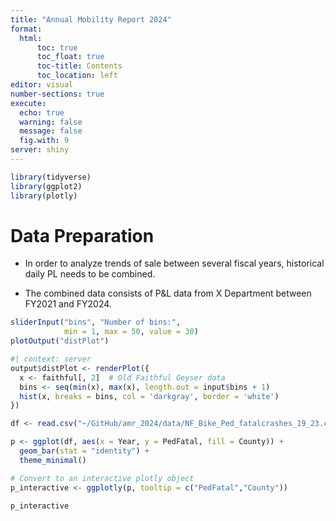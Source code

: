 ---
title: "Annual Mobility Report 2024"
format: 
  html:
      toc: true
      toc_float: true
      toc-title: Contents
      toc_location: left
editor: visual
number-sections: true
execute: 
  echo: true
  warning: false
  message: false
  fig.with: 9
server: shiny
---

```{r package}

library(tidyverse)
library(ggplot2)
library(plotly)
```

# Data Preparation

-   In order to analyze trends of sale between several fiscal years, historical daily PL needs to be combined.

-   The combined data consists of P&L data from X Department between FY2021 and FY2024.

```{r}
sliderInput("bins", "Number of bins:", 
            min = 1, max = 50, value = 30)
plotOutput("distPlot")
```

```{r}
#| context: server
output$distPlot <- renderPlot({
  x <- faithful[, 2]  # Old Faithful Geyser data
  bins <- seq(min(x), max(x), length.out = input$bins + 1)
  hist(x, breaks = bins, col = 'darkgray', border = 'white')
})
```

```{r}
df <- read.csv("~/GitHub/amr_2024/data/NF_Bike_Ped_fatalcrashes_19_23.csv")
```

```{r}
p <- ggplot(df, aes(x = Year, y = PedFatal, fill = County)) +
  geom_bar(stat = "identity") +
  theme_minimal()

# Convert to an interactive plotly object
p_interactive <- ggplotly(p, tooltip = c("PedFatal","County"))

p_interactive
```
